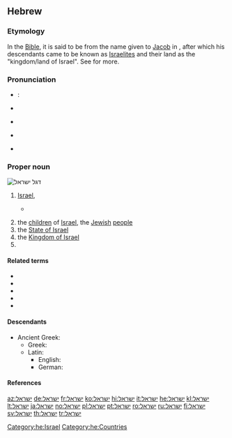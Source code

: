 {{also|ישׂראל}}
==Hebrew==
{{slim-wikipedia|lang=he}}

===Etymology===
In the [[Bible]], it is said to be from the name {{m|he|[[שרה|יִשְׂרֶה]] [[אֵל]]|tr=yisré 'él}} given to [[Jacob]] in {{RQ:Tanach|1|32|29}}, after which his descendants came to be known as [[Israelite]]s and their land as the "kingdom/land of Israel". See {{m|en|Israel}} for more.

===Pronunciation===
* {{m|he|מְדִינַת יִשְׂרָאֵל||State of Israel|tr=medinát yisra'él}}: {{audio|He-Medinat_Israel.ogg|Audio|lang=he}}
* {{a|IL}} {{IPA|/jis.ʁaˈel/|lang=he}}
* {{a|Ashkenazi Hebrew}} {{IPA|/jɪsˈʀɔ.əl/|/jɪsˈʀɔɪl/|lang=he}}
* {{a|Tiberian}} {{IPA|/jis.rɔˈʔel/|lang=he}}
* {{a|hbo}} {{IPA|/jis.raːˈʔeːl/|lang=he}}

===Proper noun===
[[Image:Flag_of_Israel.svg|thumb|right|דגל ישראל]]
{{he-proper noun|wv=יִשְׂרָאֵל|g=m|tr=yisra'él}}

# [[Israel]], {{gloss|the alternative name of [[Jacob]]}}
#* {{RQ:Tanach|1|32|29|t=JPS}}
#*: {{ux|he|וַיֹּאמֶר לֹא יַעֲקֹב יֵאָמֵר עוֹד שִׁמְךָ כִּי אִם־'''יִשְׂרָאֵל''' כִּי־שָׂרִיתָ עִם־אֱלֹהִים וְעִם־אֲנָשִׁים וַתּוּכָל׃|tr=vayómer ló ya'akóv ye'amér 'ód shim'khá kí 'im-'''yisra'él''' ki-saríta 'im-'elohím v'im-'anashím vatukhál.<br/>wayyṓmer lō yaʿăqōḇ yēʾāmēr ʿōḏ šiməḵā kī-ʾim-'''yiśrāʾēl''' kī śārī́ṯā ʿim-ʾĕlōhīm wəʾim-ʾănāšīm wattūḵāl.|And he said: ‘Thy name shall be called no more Jacob, but '''Israel'''; for thou hast striven with God and with men, and hast prevailed.’}}
# the [[child|children]] of [[Israel]], the [[Jewish]] [[people]]
# the [[State of Israel]]
# the [[Kingdom of Israel]]
# {{he-given name|male|tr=Yisrael|eq=Israel}}

====Related terms====
* {{l|he|אֶרֶץ יִשְׂרָאֵל}}
* {{l|he|יִשְׂרְאֵלִי}}
* {{l|he|עַם יִשְׂרָאֵל}}
* {{l|he|בְּנֵי יִשְׂרָאֵל}}
* {{l|he|מְדִינַת יִשְׂרָאֵל}}

====Descendants====
* Ancient Greek: {{l|grc|Ἰσρᾱήλ}}
** Greek: {{l|el|Ισραήλ}}
** Latin: {{l|la|Isrāēl}}
*** English: {{l|en|Israel}}
*** German: {{l|de|Israel}}

====References====
<references/>

[[Category:he:Israel]]
[[Category:he:Countries]]

[[az:ישראל]]
[[de:ישראל]]
[[fr:ישראל]]
[[ko:ישראל]]
[[hi:ישראל]]
[[it:ישראל]]
[[he:ישראל]]
[[kl:ישראל]]
[[lt:ישראל]]
[[ja:ישראל]]
[[no:ישראל]]
[[pl:ישראל]]
[[pt:ישראל]]
[[ro:ישראל]]
[[ru:ישראל]]
[[fi:ישראל]]
[[sv:ישראל]]
[[th:ישראל]]
[[tr:ישראל]]